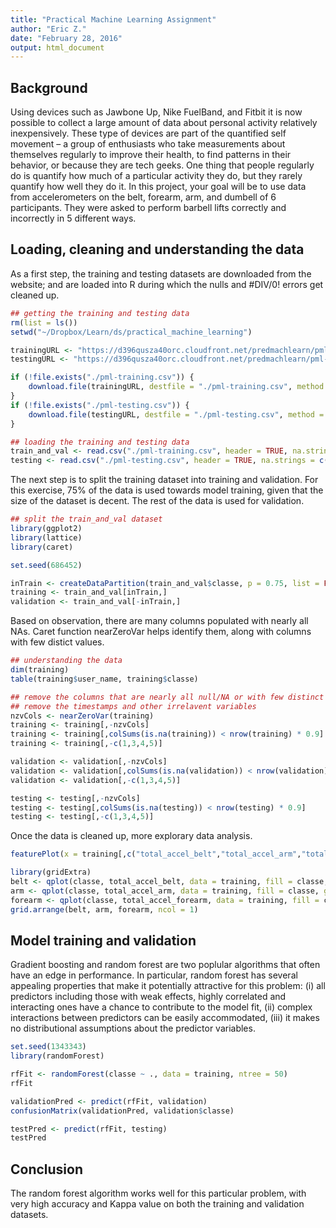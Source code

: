 ```yaml
---
title: "Practical Machine Learning Assignment"
author: "Eric Z."
date: "February 28, 2016"
output: html_document
---
```


Background
--
Using devices such as Jawbone Up, Nike FuelBand, and Fitbit it is now possible to collect a large amount of data about personal activity relatively inexpensively. These type of devices are part of the quantified self movement – a group of enthusiasts who take measurements about themselves regularly to improve their health, to find patterns in their behavior, or because they are tech geeks. One thing that people regularly do is quantify how much of a particular activity they do, but they rarely quantify how well they do it. In this project, your goal will be to use data from accelerometers on the belt, forearm, arm, and dumbell of 6 participants. They were asked to perform barbell lifts correctly and incorrectly in 5 different ways. 

Loading, cleaning and understanding the data
--
As a first step, the training and testing datasets are downloaded from the website; and are loaded into R during which the nulls and #DIV/0! errors get cleaned up.

```r
## getting the training and testing data
rm(list = ls())
setwd("~/Dropbox/Learn/ds/practical_machine_learning")

trainingURL <- "https://d396qusza40orc.cloudfront.net/predmachlearn/pml-training.csv"
testingURL <- "https://d396qusza40orc.cloudfront.net/predmachlearn/pml-testing.csv"

if (!file.exists("./pml-training.csv")) {
    download.file(trainingURL, destfile = "./pml-training.csv", method = "curl")
}
if (!file.exists("./pml-testing.csv")) {
    download.file(testingURL, destfile = "./pml-testing.csv", method = "curl")
}

## loading the training and testing data
train_and_val <- read.csv("./pml-training.csv", header = TRUE, na.strings = c("", "#DIV/0!"))
testing <- read.csv("./pml-testing.csv", header = TRUE, na.strings = c("", "#DIV/0!"))
```

The next step is to split the training dataset into training and validation. For this exercise, 75% of the data is used towards model training, given that the size of the dataset is decent. The rest of the data is used for validation.

```r
## split the train_and_val dataset
library(ggplot2)
library(lattice)
library(caret)

set.seed(686452)

inTrain <- createDataPartition(train_and_val$classe, p = 0.75, list = FALSE)
training <- train_and_val[inTrain,]
validation <- train_and_val[-inTrain,]
```

Based on observation, there are many columns populated with nearly all NAs. Caret function nearZeroVar helps identify them, along with columns with few distict values.
```r
## understanding the data
dim(training)
table(training$user_name, training$classe)

## remove the columns that are nearly all null/NA or with few distinct values
## remove the timestamps and other irrelavent variables
nzvCols <- nearZeroVar(training)
training <- training[,-nzvCols]
training <- training[,colSums(is.na(training)) < nrow(training) * 0.9]
training <- training[,-c(1,3,4,5)]

validation <- validation[,-nzvCols]
validation <- validation[,colSums(is.na(validation)) < nrow(validation) * 0.9]
validation <- validation[,-c(1,3,4,5)]

testing <- testing[,-nzvCols]
testing <- testing[,colSums(is.na(testing)) < nrow(testing) * 0.9]
testing <- testing[,-c(1,3,4,5)]

```

Once the data is cleaned up, more explorary data analysis.
```r
featurePlot(x = training[,c("total_accel_belt","total_accel_arm","total_accel_forearm")], y = training$classe, plot = "pairs")

library(gridExtra)
belt <- qplot(classe, total_accel_belt, data = training, fill = classe, geom = c("boxplot", "jitter"))
arm <- qplot(classe, total_accel_arm, data = training, fill = classe, geom = c("boxplot", "jitter"))
forearm <- qplot(classe, total_accel_forearm, data = training, fill = classe, geom = c("boxplot", "jitter"))
grid.arrange(belt, arm, forearm, ncol = 1)

```

Model training and validation
--
Gradient boosting and random forest are two poplular algorithms that often have an edge in performance. In particular, random forest has several appealing properties that make it potentially attractive for this problem: (i) all predictors including those with weak effects, highly correlated and interacting ones have a chance to contribute to the model fit, (ii) complex interactions between predictors can be easily accommodated, (iii) it makes no distributional assumptions about the predictor variables.
```r
set.seed(1343343)
library(randomForest)

rfFit <- randomForest(classe ~ ., data = training, ntree = 50)
rfFit

validationPred <- predict(rfFit, validation)
confusionMatrix(validationPred, validation$classe)

testPred <- predict(rfFit, testing)
testPred
```

Conclusion
--
The random forest algorithm works well for this particular problem, with very high accuracy and Kappa value on both the training and validation datasets.
